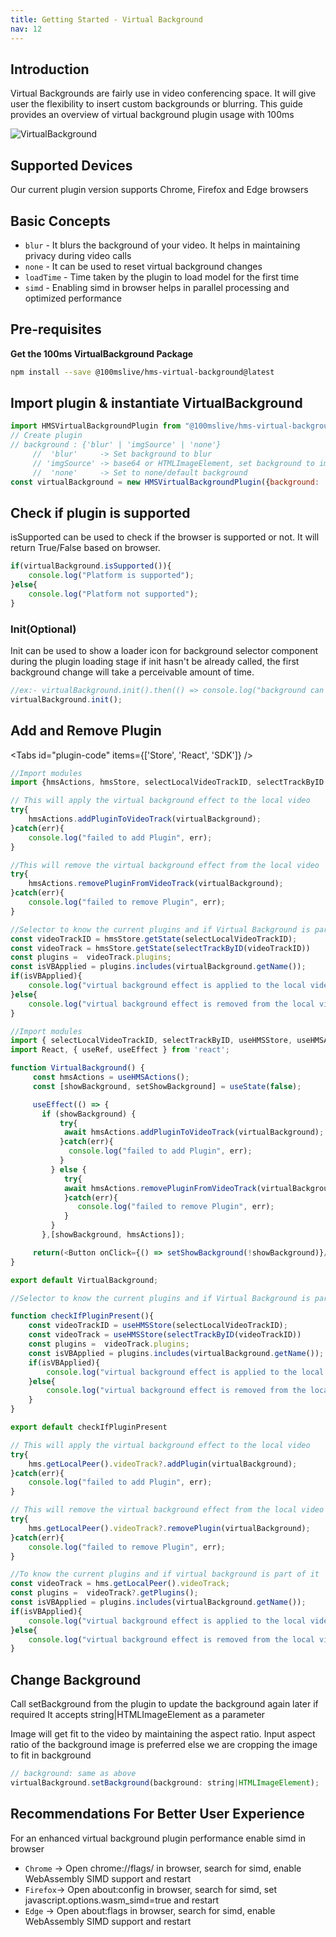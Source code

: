 ```yaml
---
title: Getting Started - Virtual Background
nav: 12
---
```


## Introduction

Virtual Backgrounds are fairly use in video conferencing space. It will give user the flexibility to
insert custom backgrounds or blurring.
This guide provides an overview of virtual background plugin usage with 100ms


<Image width={640} height={480} alt="VirtualBackground" src="/docs/v2/sample2-vb.png" />

## Supported Devices

Our current plugin version supports Chrome, Firefox and Edge browsers

## Basic Concepts

-   `blur` - It blurs the background of your video. It helps in maintaining privacy during video calls
-   `none` - It can be used to reset virtual background changes
-   `loadTime` - Time taken by the plugin to load model for the first time
-   `simd` - Enabling simd in browser helps in parallel processing and optimized performance

## Pre-requisites

**Get the 100ms VirtualBackground Package**

```bash
npm install --save @100mslive/hms-virtual-background@latest
```

## Import plugin & instantiate VirtualBackground

```jsx
import HMSVirtualBackgroundPlugin from "@100mslive/hms-virtual-background";
// Create plugin
// background : {'blur' | 'imgSource' | 'none'}
     //  'blur'     -> Set background to blur
     // 'imgSource' -> base64 or HTMLImageElement, set background to imgSource
     //  'none'     -> Set to none/default background
const virtualBackground = new HMSVirtualBackgroundPlugin({background: 'blur'|'none'|imgSource});
```

## Check if plugin is supported

isSupported can be used to check if the browser is supported or not.
It will return True/False based on browser.

```jsx
if(virtualBackground.isSupported()){
    console.log("Platform is supported");
}else{
    console.log("Platform not supported");
}
```

### Init(Optional)

Init can be used to show a loader icon for background selector component during the plugin loading stage
if init hasn't be already called, the first background change will take a perceivable amount of time.

```jsx
//ex:- virtualBackground.init().then(() => console.log("background can be changed now"))
virtualBackground.init();
```

## Add and Remove Plugin

<Tabs id="plugin-code" items={['Store', 'React', 'SDK']} />

<Tab id='plugin-code-0'>

```javascript
//Import modules
import {hmsActions, hmsStore, selectLocalVideoTrackID, selectTrackByID } from "./hms";
```

```javascript
// This will apply the virtual background effect to the local video
try{
    hmsActions.addPluginToVideoTrack(virtualBackground);
}catch(err){
    console.log("failed to add Plugin", err);
}
```

```javascript
//This will remove the virtual background effect from the local video
try{
    hmsActions.removePluginFromVideoTrack(virtualBackground);
}catch(err){
    console.log("failed to remove Plugin", err);
}
```

```javascript
//Selector to know the current plugins and if Virtual Background is part of it
const videoTrackID = hmsStore.getState(selectLocalVideoTrackID);
const videoTrack = hmsStore.getState(selectTrackByID(videoTrackID))
const plugins =  videoTrack.plugins;
const isVBApplied = plugins.includes(virtualBackground.getName());
if(isVBApplied){
    console.log("virtual background effect is applied to the local video");
}else{
    console.log("virtual background effect is removed from the local video");
}
```
</Tab>

<Tab id='plugin-code-1'>

```javascript
//Import modules
import { selectLocalVideoTrackID, selectTrackByID, useHMSStore, useHMSActions} from '@100mslive/hms-video-react';
import React, { useRef, useEffect } from 'react';
```

```javascript
function VirtualBackground() {
     const hmsActions = useHMSActions();
     const [showBackground, setShowBackground] = useState(false);

     useEffect(() => {
       if (showBackground) {
           try{
            await hmsActions.addPluginToVideoTrack(virtualBackground);
           }catch(err){
             console.log("failed to add Plugin", err);
           }
         } else {
            try{
            await hmsActions.removePluginFromVideoTrack(virtualBackground);
            }catch(err){
               console.log("failed to remove Plugin", err);
            }
         }
       },[showBackground, hmsActions]);

     return(<Button onClick={() => setShowBackground(!showBackground)}/>)
}

export default VirtualBackground;
```

```javascript
//Selector to know the current plugins and if Virtual Background is part of it

function checkIfPluginPresent(){
    const videoTrackID = useHMSStore(selectLocalVideoTrackID);
    const videoTrack = useHMSStore(selectTrackByID(videoTrackID))
    const plugins =  videoTrack.plugins;
    const isVBApplied = plugins.includes(virtualBackground.getName());
    if(isVBApplied){
        console.log("virtual background effect is applied to the local video");
    }else{
        console.log("virtual background effect is removed from the local video");
    }
}

export default checkIfPluginPresent
```
</Tab>

<Tab id='plugin-code-2'>

```javascript
// This will apply the virtual background effect to the local video
try{
    hms.getLocalPeer().videoTrack?.addPlugin(virtualBackground);
}catch(err){
    console.log("failed to add Plugin", err);
}
```

```javascript
// This will remove the virtual background effect from the local video
try{
    hms.getLocalPeer().videoTrack?.removePlugin(virtualBackground);
}catch(err){
    console.log("failed to remove Plugin", err);
}
```

```javascript
//To know the current plugins and if virtual background is part of it
const videoTrack = hms.getLocalPeer().videoTrack;
const plugins =  videoTrack?.getPlugins();
const isVBApplied = plugins.includes(virtualBackground.getName());
if(isVBApplied){
    console.log("virtual background effect is applied to the local video");
}else{
    console.log("virtual background effect is removed from the local video");
}
```
</Tab>

## Change Background

Call setBackground from the plugin to update the background again later if required
It accepts string|HTMLImageElement as a parameter

Image will get fit to the video by maintaining the aspect ratio.
Input aspect ratio of the background image is preferred else we are cropping the image to fit in background

```jsx
// background: same as above
virtualBackground.setBackground(background: string|HTMLImageElement);
```

## Recommendations For Better User Experience

For an enhanced virtual background plugin performance enable simd in browser

-  `Chrome` -> Open chrome://flags/ in browser, search for simd, enable WebAssembly SIMD support and restart
-  `Firefox`-> Open about:config in browser, search for simd, set javascript.options.wasm_simd=true and restart
-  `Edge` -> Open about:flags in browser, search for simd, enable WebAssembly SIMD support and restart